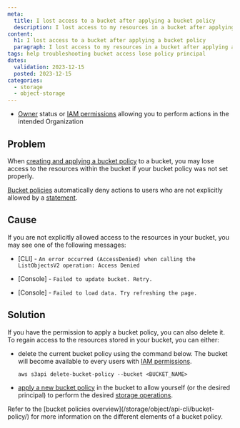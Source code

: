 ```yaml
---
meta:
  title: I lost access to a bucket after applying a bucket policy
  description: I lost access to my resources in a bucket after applying a bucket policy to it
content:
  h1: I lost access to a bucket after applying a bucket policy
  paragraph: I lost access to my resources in a bucket after applying a bucket policy to it
tags: help troubleshooting bucket access lose policy principal
dates:
  validation: 2023-12-15
  posted: 2023-12-15
categories:
  - storage
  - object-storage
---
```


<Macro id="requirements" />

- [Owner](/identity-and-access-management/iam/concepts/#owner) status or [IAM permissions](/identity-and-access-management/iam/concepts/#permission) allowing you to perform actions in the intended Organization

## Problem

When [creating and applying a bucket policy](/storage/object/api-cli/create-bucket-policy/) to a bucket, you may lose access to the resources within the bucket if your bucket policy was not set properly.

[Bucket policies](/storage/object/api-cli/bucket-policy/) automatically deny actions to users who are not explicitly allowed by a [statement](/storage/object/api-cli/bucket-policy/#statement).

<Macro id="important-bucket-policy" />

## Cause

If you are not explicitly allowed access to the resources in your bucket, you may see one of the following messages:

- \[CLI\] - `An error occurred (AccessDenied) when calling the ListObjectsV2 operation: Access Denied`

- \[Console\] - `Failed to update bucket. Retry.`

- \[Console\] - `Failed to load data. Try refreshing the page.`

## Solution

If you have the permission to apply a bucket policy, you can also delete it. To regain access to the resources stored in your bucket, you can either:

- delete the current bucket policy using the command below. The bucket will become available to every users with [IAM permissions](/identity-and-access-management/iam/concepts/#permission).
    ```
    aws s3api delete-bucket-policy --bucket <BUCKET_NAME>
    ```
- [apply a new bucket policy](/storage/object/api-cli/create-bucket-policy/) in the bucket to allow yourself (or the desired principal) to perform the desired [storage operations](/storage/object/api-cli/using-api-call-list/).

<Message type="note">
  Refer to the [bucket policies overview](/storage/object/api-cli/bucket-policy/) for more information on the different elements of a bucket policy.
</Message>